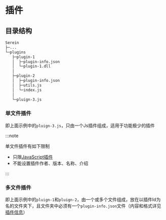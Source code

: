 # 插件


<DocCardList />

## 目录结构

```txt title="示例"
Serein
├─...
└─plugins
   ├─plugin-1
   │  ├─plugin-info.json
   │  └─plugin-1.dll
   │
   ├─plugin-2
   │  ├─plugin-info.json
   │  ├─utils.js
   │  └─index.js
   │
   └─pluign-3.js
```

### 单文件插件

即上面示例中的`pluign-3.js`，只由一个Js插件组成，适用于功能极少的插件

:::note

单文件插件有如下限制

- 只限[JavaScript插件](./js/)
- 不能设置插件作者、版本、名称、介绍

:::

### 多文件插件

即上面示例中的`pluign-1`和`pluign-2`，由一个或多个文件组成，放在以插件Id为名的文件夹下，且文件夹中必须有一个`plugin-info.json`文件（内容和格式详见[插件信息](./plugin_info)）
